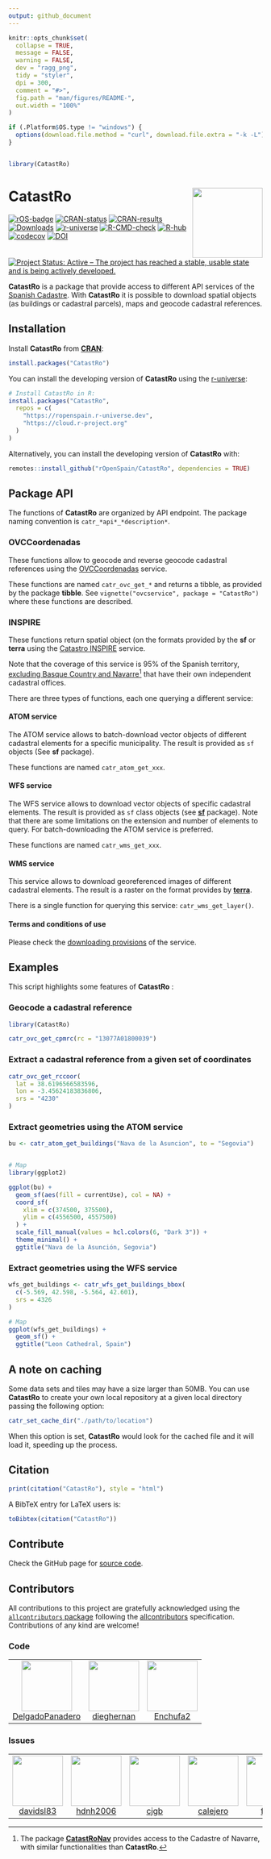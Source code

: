 ```yaml
---
output: github_document
---
```


<!-- README.md is generated from README.Rmd. Please edit that file -->

```r
knitr::opts_chunk$set(
  collapse = TRUE,
  message = FALSE,
  warning = FALSE,
  dev = "ragg_png",
  tidy = "styler",
  dpi = 300,
  comment = "#>",
  fig.path = "man/figures/README-",
  out.width = "100%"
)

if (.Platform$OS.type != "windows") {
  options(download.file.method = "curl", download.file.extra = "-k -L")
}


library(CatastRo)
```

# CatastRo <a href="https://ropenspain.github.io/CatastRo/"><img src="man/figures/logo.png" align="right" height="139"/></a>

<!-- badges: start -->

[![rOS-badge](https://ropenspain.github.io/rostemplate/reference/figures/ropenspain-badge.svg)](https://ropenspain.es/)
[![CRAN-status](https://www.r-pkg.org/badges/version/CatastRo)](https://CRAN.R-project.org/package=CatastRo)
[![CRAN-results](https://badges.cranchecks.info/worst/CatastRo.svg)](https://cran.r-project.org/web/checks/check_results_CatastRo.html)
[![Downloads](https://cranlogs.r-pkg.org/badges/CatastRo)](https://CRAN.R-project.org/package=CatastRo)
[![r-universe](https://ropenspain.r-universe.dev/badges/CatastRo)](https://ropenspain.r-universe.dev/CatastRo)
[![R-CMD-check](https://github.com/rOpenSpain/CatastRo/actions/workflows/roscron-check-standard.yaml/badge.svg)](https://github.com/rOpenSpain/CatastRo/actions/workflows/roscron-check-standard.yaml)
[![R-hub](https://github.com/rOpenSpain/CatastRo/actions/workflows/rhub.yaml/badge.svg)](https://github.com/rOpenSpain/CatastRo/actions/workflows/rhub.yaml)
[![codecov](https://codecov.io/gh/rOpenSpain/CatastRo/graph/badge.svg?token=KPPwTkZjW6)](https://app.codecov.io/gh/rOpenSpain/CatastRo)
[![DOI](https://img.shields.io/badge/DOI-10.32614/CRAN.package.CatastRo-blue)](https://doi.org/10.32614/CRAN.package.CatastRo)
[![Project Status: Active -- The project has reached a stable, usable state and
is being actively
developed.](https://www.repostatus.org/badges/latest/active.svg)](https://www.repostatus.org/#active)

<!-- badges: end -->

**CatastRo** is a package that provide access to different API services of the
[Spanish Cadastre](https://www.sedecatastro.gob.es/). With **CatastRo** it is
possible to download spatial objects (as buildings or cadastral parcels), maps
and geocode cadastral references.

## Installation

Install **CatastRo** from
[**CRAN**](https://CRAN.R-project.org/package=CatastRo):

```r
install.packages("CatastRo")
```

You can install the developing version of **CatastRo** using the
[r-universe](https://ropenspain.r-universe.dev/CatastRo):

```r
# Install CatastRo in R:
install.packages("CatastRo",
  repos = c(
    "https://ropenspain.r-universe.dev",
    "https://cloud.r-project.org"
  )
)
```

Alternatively, you can install the developing version of **CatastRo** with:

```r
remotes::install_github("rOpenSpain/CatastRo", dependencies = TRUE)
```

## Package API

The functions of **CatastRo** are organized by API endpoint. The package naming
convention is `catr_*api*_*description*`.

### OVCCoordenadas

These functions allow to geocode and reverse geocode cadastral references using
the
[OVCCoordenadas](https://ovc.catastro.meh.es/ovcservweb/OVCSWLocalizacionRC/OVCCoordenadas.asmx)
service.

These functions are named `catr_ovc_get_*` and returns a tibble, as provided by
the package **tibble**. See `vignette("ovcservice", package = "CatastRo")` where
these functions are described.

### INSPIRE

These functions return spatial object (on the formats provided by the **sf** or
**terra** using the [Catastro
INSPIRE](https://www.catastro.hacienda.gob.es/webinspire/index.html) service.

Note that the coverage of this service is 95% of the Spanish territory,
[excluding Basque Country and Navarre]{.underline}[^1] that have their own
independent cadastral offices.

[^1]: The package [**CatastRoNav**](https://ropenspain.github.io/CatastRoNav/)
    provides access to the Cadastre of Navarre, with similar functionalities
    than **CatastRo**.

There are three types of functions, each one querying a different service:

#### ATOM service

The ATOM service allows to batch-download vector objects of different cadastral
elements for a specific municipality. The result is provided as `sf` objects
(See **sf** package).

These functions are named `catr_atom_get_xxx`.

#### WFS service

The WFS service allows to download vector objects of specific cadastral
elements. The result is provided as `sf` class objects (see
[**sf**](https://r-spatial.github.io/sf/) package). Note that there are some
limitations on the extension and number of elements to query. For
batch-downloading the ATOM service is preferred.

These functions are named `catr_wms_get_xxx`.

#### WMS service

This service allows to download georeferenced images of different cadastral
elements. The result is a raster on the format provides by
[**terra**](https://rspatial.github.io/terra/reference/terra-package.html).

There is a single function for querying this service: `catr_wms_get_layer()`.

#### Terms and conditions of use

Please check the [downloading
provisions](https://www.catastro.hacienda.gob.es/webinspire/documentos/Licencia.pdf)
of the service.

## Examples

This script highlights some features of **CatastRo** :

### Geocode a cadastral reference

```r
library(CatastRo)

catr_ovc_get_cpmrc(rc = "13077A01800039")
```

### Extract a cadastral reference from a given set of coordinates

```r
catr_ovc_get_rccoor(
  lat = 38.6196566583596,
  lon = -3.45624183836806,
  srs = "4230"
)
```

### Extract geometries using the ATOM service

```r
bu <- catr_atom_get_buildings("Nava de la Asuncion", to = "Segovia")


# Map
library(ggplot2)

ggplot(bu) +
  geom_sf(aes(fill = currentUse), col = NA) +
  coord_sf(
    xlim = c(374500, 375500),
    ylim = c(4556500, 4557500)
  ) +
  scale_fill_manual(values = hcl.colors(6, "Dark 3")) +
  theme_minimal() +
  ggtitle("Nava de la Asunción, Segovia")
```

### Extract geometries using the WFS service

```r
wfs_get_buildings <- catr_wfs_get_buildings_bbox(
  c(-5.569, 42.598, -5.564, 42.601),
  srs = 4326
)

# Map
ggplot(wfs_get_buildings) +
  geom_sf() +
  ggtitle("Leon Cathedral, Spain")
```

## A note on caching

Some data sets and tiles may have a size larger than 50MB. You can use
**CatastRo** to create your own local repository at a given local directory
passing the following option:

```r
catr_set_cache_dir("./path/to/location")
```

When this option is set, **CatastRo** would look for the cached file and it will
load it, speeding up the process.

## Citation

```r
print(citation("CatastRo"), style = "html")
```

A BibTeX entry for LaTeX users is:

```r
toBibtex(citation("CatastRo"))
```

## Contribute

Check the GitHub page for [source
code](https://github.com/ropenspain/CatastRo/).

## Contributors




<!-- ALL-CONTRIBUTORS-LIST:START - Do not remove or modify this section -->
<!-- prettier-ignore-start -->
<!-- markdownlint-disable -->

All contributions to this project are gratefully acknowledged using the [`allcontributors` package](https://github.com/ropensci/allcontributors) following the [allcontributors](https://allcontributors.org) specification. Contributions of any kind are welcome!

### Code

<table class="table allctb-table" >

<tr>
<td align="center">
<a href="https://github.com/DelgadoPanadero">
<img src="https://avatars.githubusercontent.com/u/20685256?v=4" width="100px;" class="allctb-avatar" alt=""/>
</a><br>
<a href="https://github.com/rOpenSpain/CatastRo/commits?author=DelgadoPanadero">DelgadoPanadero</a>
</td>
<td align="center">
<a href="https://github.com/dieghernan">
<img src="https://avatars.githubusercontent.com/u/25656809?v=4" width="100px;" class="allctb-avatar" alt=""/>
</a><br>
<a href="https://github.com/rOpenSpain/CatastRo/commits?author=dieghernan">dieghernan</a>
</td>
<td align="center">
<a href="https://github.com/Enchufa2">
<img src="https://avatars.githubusercontent.com/u/4542928?v=4" width="100px;" class="allctb-avatar" alt=""/>
</a><br>
<a href="https://github.com/rOpenSpain/CatastRo/commits?author=Enchufa2">Enchufa2</a>
</td>
</tr>

</table>


### Issues

<table class="table allctb-table" >

<tr>
<td align="center">
<a href="https://github.com/davidsl83">
<img src="https://avatars.githubusercontent.com/u/8825826?v=4" width="100px;" class="allctb-avatar" alt=""/>
</a><br>
<a href="https://github.com/rOpenSpain/CatastRo/issues?q=is%3Aissue+author%3Adavidsl83">davidsl83</a>
</td>
<td align="center">
<a href="https://github.com/hdnh2006">
<img src="https://avatars.githubusercontent.com/u/17271049?u=e49249efc3b6ecf11f9120b5e2b7f92c03797fb0&v=4" width="100px;" class="allctb-avatar" alt=""/>
</a><br>
<a href="https://github.com/rOpenSpain/CatastRo/issues?q=is%3Aissue+author%3Ahdnh2006">hdnh2006</a>
</td>
<td align="center">
<a href="https://github.com/cjgb">
<img src="https://avatars.githubusercontent.com/u/1321567?u=f0ce1208c79befa4e61b7dd98c52bf5143fe92a5&v=4" width="100px;" class="allctb-avatar" alt=""/>
</a><br>
<a href="https://github.com/rOpenSpain/CatastRo/issues?q=is%3Aissue+author%3Acjgb">cjgb</a>
</td>
<td align="center">
<a href="https://github.com/calejero">
<img src="https://avatars.githubusercontent.com/u/58038280?v=4" width="100px;" class="allctb-avatar" alt=""/>
</a><br>
<a href="https://github.com/rOpenSpain/CatastRo/issues?q=is%3Aissue+author%3Acalejero">calejero</a>
</td>
<td align="center">
<a href="https://github.com/fjribal">
<img src="https://avatars.githubusercontent.com/u/8107607?u=42ec5d15592963a1ea1ab524ae76c101a75849c0&v=4" width="100px;" class="allctb-avatar" alt=""/>
</a><br>
<a href="https://github.com/rOpenSpain/CatastRo/issues?q=is%3Aissue+author%3Afjribal">fjribal</a>
</td>
<td align="center">
<a href="https://github.com/jesbrz">
<img src="https://avatars.githubusercontent.com/u/19475313?v=4" width="100px;" class="allctb-avatar" alt=""/>
</a><br>
<a href="https://github.com/rOpenSpain/CatastRo/issues?q=is%3Aissue+author%3Ajesbrz">jesbrz</a>
</td>
<td align="center">
<a href="https://github.com/jaimecabota">
<img src="https://avatars.githubusercontent.com/u/50590456?v=4" width="100px;" class="allctb-avatar" alt=""/>
</a><br>
<a href="https://github.com/rOpenSpain/CatastRo/issues?q=is%3Aissue+author%3Ajaimecabota">jaimecabota</a>
</td>
</tr>

</table>

<!-- markdownlint-enable -->
<!-- prettier-ignore-end -->
<!-- ALL-CONTRIBUTORS-LIST:END -->



